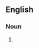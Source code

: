 {{also|pédophiles}}

==English==

===Noun===
{{head|en|noun form}}

# {{plural of|pedophile|lang=en}}